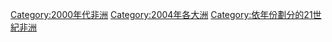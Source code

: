 {{portal|非洲}}
{{Commons category|2004 in Africa}}
{{Year by category
|m=2
|c=0
|d=0
|y=4
|cat=非洲
|sortkey=非洲
|parent=依年份劃分的21世紀非洲
|subcat=2000年代非洲
}}
[[Category:2000年代非洲|Category:2000年代非洲]]
[[Category:2004年各大洲|Category:2004年各大洲]]
[[Category:依年份劃分的21世紀非洲|Category:依年份劃分的21世紀非洲]]